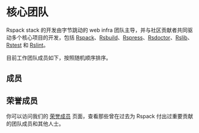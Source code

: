 
# 核心团队

Rspack stack 的开发由字节跳动的 web infra 团队主导，并与社区贡献者共同驱动多个核心项目的开发，包括 [Rspack](https://github.com/web-infra-dev/rspack)、[Rsbuild](https://github.com/web-infra-dev/rsbuild)、[Rspress](https://github.com/web-infra-dev/rspress)、[Rsdoctor](https://github.com/web-infra-dev/rsdoctor)、[Rslib](https://github.com/web-infra-dev/rslib)、[Rstest](https://github.com/web-infra-dev/rstest) 和 [Rslint](https://github.com/web-infra-dev/rslint)。

目前工作团队成员如下，按照随机顺序排序。

## 成员

<RandomMemberList />

## 荣誉成员

你可以访问我们的 [荣誉成员](/misc/team/emeriti) 页面，查看那些曾在过去为 Rspack 付出过重要贡献的团队成员和其他人士。
